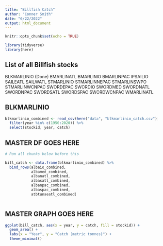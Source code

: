 ```yaml
---
title: "Billfish Catch"
author: "Conner Smith"
date: "6/22/2022"
output: html_document
---
```


```r
knitr::opts_chunk$set(echo = TRUE)

library(tidyverse)
library(here)

```

## List of all Billfish stocks

BLKMARLINIO (Done)
BMARLINATL
BMARLINIO
BMARLINPAC
IPSAILIO
SAILEATL
SAILWATL
STMARLINIO
STMARLINNEPAC
STMARLINSWPO
STMARLINWCNPAC
SWORDEPAC
SWORDIO
SWORDMED
SWORDNATL
SWORDNPAC
SWORDSATL
SWORDSPAC
SWORDWCNPAC
WMARLINATL

## BLKMARLINIO

```r
blkmarlinio_combined <- read_csv(here("data", "blkmarlinio_catch.csv")) %>% 
  filter(year %in% c(1950:2020)) %>% 
  select(stockid, year, catch) 
```


## MASTER DF GOES HERE 

```r

# Run all chunks below before this 

bill_catch <- data.frame(blkmarlinio_combined) %>% 
  bind_rows(albaio_combined,
            albamed_combined,
            albanatl_combined,
            albasatl_combined,
            albanpac_combined,
            albaspac_combined,
            atbtunaeatl_combined)
  
```


## MASTER GRAPH GOES HERE

```r
ggplot(bill_catch, aes(x = year, y = catch, fill = stockid)) +
  geom_area() +
  labs(x = "Year", y = "Catch (metric tonnes)") +
  theme_minimal()
```